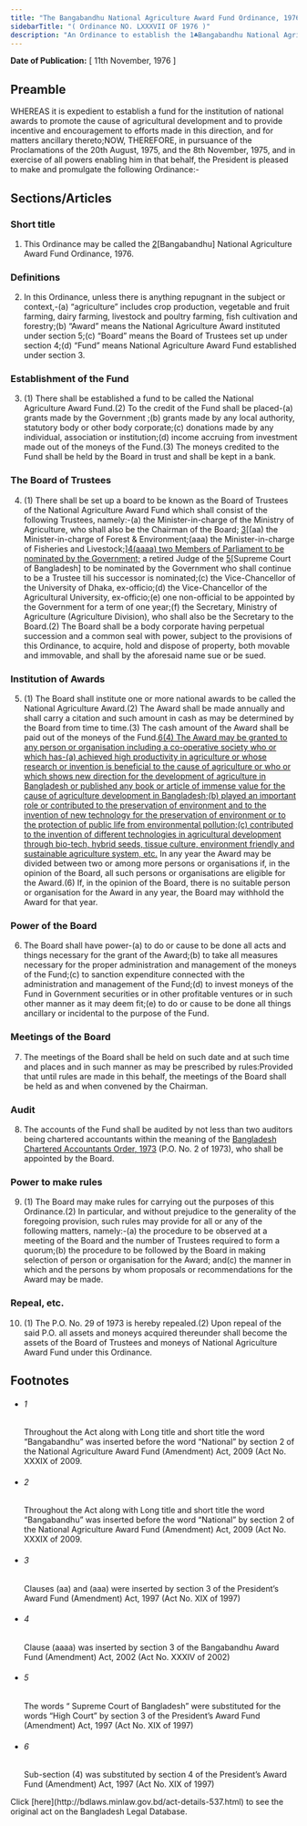 ```yaml
---
title: "The Bangabandhu National Agriculture Award Fund Ordinance, 1976"
sidebarTitle: "( Ordinance NO. LXXXVII OF 1976 )"
description: "An Ordinance to establish the 1♣Bangabandhu National Agriculture Award Fund."
---
```


**Date of Publication:** [ 11th November, 1976 ]

## Preamble

WHEREAS it is expedient to establish a fund for the institution of national awards to promote the cause of agricultural development and to provide incentive and encouragement to efforts made in this direction, and for matters ancillary thereto;NOW, THEREFORE, in pursuance of the Proclamations of the 20th August, 1975, and the 8th November, 1975, and in exercise of all powers enabling him in that behalf, the President is pleased to make and promulgate the following Ordinance:-

## Sections/Articles

### Short title

1. This Ordinance may be called the [2](1)[Bangabandhu] National Agriculture Award Fund Ordinance, 1976.

### Definitions

2. In this Ordinance, unless there is anything repugnant in the subject or context,-(a) “agriculture” includes crop production, vegetable and fruit farming, dairy farming, livestock and poultry farming, fish cultivation and forestry;(b) “Award” means the National Agriculture Award instituted under section 5;(c) “Board” means the Board of Trustees set up under section 4;(d) “Fund” means National Agriculture Award Fund established under section 3.

### Establishment of the Fund

3. (1) There shall be established a fund to be called the National Agriculture Award Fund.(2) To the credit of the Fund shall be placed-(a) grants made by the Government ;(b) grants made by any local authority, statutory body or other body corporate;(c) donations made by any individual, association or institution;(d) income accruing from investment made out of the moneys of the Fund.(3) The moneys credited to the Fund shall be held by the Board in trust and shall be kept in a bank.

### The Board of Trustees

4. (1) There shall be set up a board to be known as the Board of Trustees of the National Agriculture Award Fund which shall consist of the following Trustees, namely:-(a) the Minister-in-charge of the Ministry of Agriculture, who shall also be the Chairman of the Board; [3](1)[(aa) the Minister-in-charge of Forest & Environment;(aaa) the Minister-in-charge of Fisheries and Livestock;][4](2)[(aaaa) two Members of Parliament to be nominated by the Government;](b) a retired Judge of the [5](3)[Supreme Court of Bangladesh] to be nominated by the Government who shall continue to be a Trustee till his successor is nominated;(c) the Vice-Chancellor of the University of Dhaka, ex-officio;(d) the Vice-Chancellor of the Agricultural University, ex-officio;(e) one non-official to be appointed by the Government for a term of one year;(f) the Secretary, Ministry of Agriculture (Agriculture Division), who shall also be the Secretary to the Board.(2) The Board shall be a body corporate having perpetual succession and a common seal with power, subject to the provisions of this Ordinance, to acquire, hold and dispose of property, both movable and immovable, and shall by the aforesaid name sue or be sued.

### Institution of Awards

5. (1) The Board shall institute one or more national awards to be called the National Agriculture Award.(2) The Award shall be made annually and shall carry a citation and such amount in cash as may be determined by the Board from time to time.(3) The cash amount of the Award shall be paid out of the moneys of the Fund.[6](1)[(4) The Award may be granted to any person or organisation including a co-operative society who or which has-(a) achieved high productivity in agriculture or whose research or invention is beneficial to the cause of agriculture or who or which shows new direction for the development of agriculture in Bangladesh or published any book or article of immense value for the cause of agriculture development in Bangladesh;(b) played an important role or contributed to the preservation of environment and to the invention of new technology for the preservation of environment or to the protection of public life from environmental pollution;(c) contributed to the invention of different technologies in agricultural development through bio-tech, hybrid seeds, tissue culture, environment friendly and sustainable agriculture system, etc.](5) In any year the Award may be divided between two or among more persons or organisations if, in the opinion of the Board, all such persons or organisations are eligible for the Award.(6) If, in the opinion of the Board, there is no suitable person or organisation for the Award in any year, the Board may withhold the Award for that year.

### Power of the Board

6. The Board shall have power-(a) to do or cause to be done all acts and things necessary for the grant of the Award;(b) to take all measures necessary for the proper administration and management of the moneys of the Fund;(c) to sanction expenditure connected with the administration and management of the Fund;(d) to invest moneys of the Fund in Government securities or in other profitable ventures or in such other manner as it may deem fit;(e) to do or cause to be done all things ancillary or incidental to the purpose of the Fund.

### Meetings of the Board

7. The meetings of the Board shall be held on such date and at such time and places and in such manner as may be prescribed by rules:Provided that until rules are made in this behalf, the meetings of the Board shall be held as and when convened by the Chairman.

### Audit

8. The accounts of the Fund shall be audited by not less than two auditors being chartered accountants within the meaning of the [Bangladesh Chartered Accountants Order, 1973](/laws/act-442 "Bangladesh Chartered Accountants Order, 1973 ") (P.O. No. 2 of 1973), who shall be appointed by the Board.

### Power to make rules

9. (1) The Board may make rules for carrying out the purposes of this Ordinance.(2) In particular, and without prejudice to the generality of the foregoing provision, such rules may provide for all or any of the following matters, namely:-(a) the procedure to be observed at a meeting of the Board and the number of Trustees required to form a quorum;(b) the procedure to be followed by the Board in making selection of person or organisation for the Award; and(c) the manner in which and the persons by whom proposals or recommendations for the Award may be made.

### Repeal, etc.

10. (1) The P.O. No. 29 of 1973 is hereby repealed.(2) Upon repeal of the said P.O. all assets and moneys acquired thereunder shall become the assets of the Board of Trustees and moneys of National Agriculture Award Fund under this Ordinance.

## Footnotes

- ###### 1

  Throughout the Act along with Long title and short title the word “Bangabandhu” was inserted before the word “National” by section 2 of the National Agriculture Award Fund (Amendment) Act, 2009 (Act No. XXXIX of 2009.

- ###### 2

  Throughout the Act along with Long title and short title the word “Bangabandhu” was inserted before the word “National” by section 2 of the National Agriculture Award Fund (Amendment) Act, 2009 (Act No. XXXIX of 2009.

- ###### 3

  Clauses (aa) and (aaa) were inserted by section 3 of the President’s Award Fund (Amendment) Act, 1997 (Act No. XIX of 1997)

- ###### 4

  Clause (aaaa) was inserted by section 3 of the Bangabandhu Award Fund (Amendment) Act, 2002 (Act No. XXXIV of 2002)

- ###### 5

  The words “ Supreme Court of Bangladesh” were substituted for the words “High Court” by section 3 of the President’s Award Fund (Amendment) Act, 1997 (Act No. XIX of 1997)

- ###### 6

  Sub-section (4) was substituted by section 4 of the President’s Award Fund (Amendment) Act, 1997 (Act No. XIX of 1997)

<Note>
  Click [here](http://bdlaws.minlaw.gov.bd/act-details-537.html) to see the original act on the Bangladesh Legal Database.
</Note>
